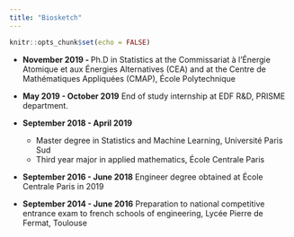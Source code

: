 ```yaml
---
title: "Biosketch"
---
```


```r
knitr::opts_chunk$set(echo = FALSE)
```

* **November 2019 - ** Ph.D in Statistics at the Commissariat à l'Énergie Atomique et aux Énergies Alternatives (CEA) and at the Centre de Mathématiques Appliquées (CMAP), École Polytechnique

* **May 2019 - October 2019** End of study internship at EDF R&D, PRISME department.

* **September 2018 - April 2019**
  - Master degree in Statistics and Machine Learning, Université Paris Sud
  - Third year major in applied mathematics, École Centrale Paris

* **September 2016 - June 2018** Engineer degree obtained at École Centrale Paris in 2019

* **September 2014 - June 2016** Preparation to national competitive entrance exam to french schools of engineering, Lycée Pierre de Fermat, Toulouse  


